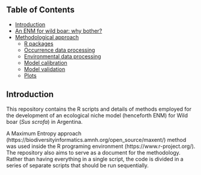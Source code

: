 Table of Contents
---------- 
-   [Introduction](#introduction)
-   [An ENM for wild boar: why bother?](#An-ENM-for-wild-boar-why-bother)    
-   [Methodological approach](#methodological-approach)
    -   [R packages](#r-packages)             
    -   [Occurrence data processing](#occurrence-data-processing)   
    -   [Environmental data processing](#environmental-data-processing)     
    -   [Model calibration](#model-calibration)      
    -   [Model validation](#model-validation)
    -   [Plots](#plots)

Introduction
----------  
This repository contains the R scripts and details of methods employed for the development of an ecological niche model (henceforth ENM) for Wild boar (*Sus scrofa*) in Argentina.

A Maximum Entropy approach (https://biodiversityinformatics.amnh.org/open_source/maxent/) method was used inside the R programing environment (https://www.r-project.org/). The repository also aims to serve as a document for the methodology.  Rather than having everything in a single script, the code is divided in a series of separate scripts that should be run sequentially.
